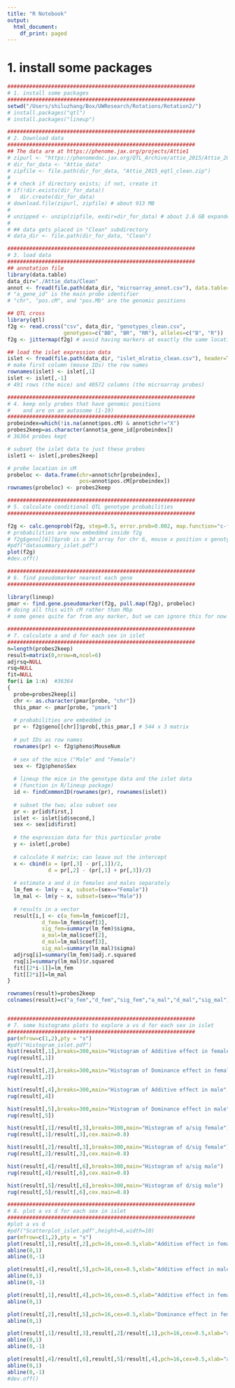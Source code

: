 ```yaml
---
title: "R Notebook"
output:
  html_document:
    df_print: paged
---
```


# 1. install some packages

```r
############################################################
# 1. install some packages
############################################################
setwd("/Users/shiluzhang/Box/UWResearch/Rotations/Rotation2/")
# install.packages("qtl")
# install.packages("lineup")

############################################################
# 2. Download data
############################################################
## The data are at https://phenome.jax.org/projects/Attie1 
# zipurl <- "https://phenomedoc.jax.org/QTL_Archive/attie_2015/Attie_2015_eqtl_clean.zip"
# dir_for_data <- "Attie_data"
# zipfile <- file.path(dir_for_data, "Attie_2015_eqtl_clean.zip")
# 
# # check if directory exists; if not, create it
# if(!dir.exists(dir_for_data))
#   dir.create(dir_for_data)
# download.file(zipurl, zipfile) # about 913 MB
# 
# unzipped <- unzip(zipfile, exdir=dir_for_data) # about 2.6 GB expanded
# 
# ## data gets placed in "Clean" subdirectory
# data_dir <- file.path(dir_for_data, "Clean")

############################################################
# 3. load data
############################################################
## annotation file
library(data.table)
data_dir="./Attie_data/Clean"
annot <- fread(file.path(data_dir, "microarray_annot.csv"), data.table=FALSE)
# "a_gene_id" is the main probe identifier
# "chr", "pos.cM", and "pos.Mb" are the genomic positions

## QTL cross
library(qtl)
f2g <- read.cross("csv", data_dir, "genotypes_clean.csv",
                  genotypes=c("BB", "BR", "RR"), alleles=c("B", "R"))
f2g <- jittermap(f2g) # avoid having markers at exactly the same location

## load the islet expression data
islet <- fread(file.path(data_dir, "islet_mlratio_clean.csv"), header=TRUE, data.table=FALSE)
# make first column (mouse IDs) the row names
rownames(islet) <- islet[,1]
islet <- islet[,-1]
# 491 rows (the mice) and 40572 columns (the microarray probes)

############################################################
# 4. keep only probes that have genomic positions
#    and are on an autosome (1-19)
############################################################
probeindex=which(!is.na(annot$pos.cM) & annot$chr!="X")
probes2keep=as.character(annot$a_gene_id[probeindex])
# 36364 probes kept

# subset the islet data to just these probes
islet1 <- islet[,probes2keep]

# probe location in cM
probeloc <- data.frame(chr=annot$chr[probeindex],
                       pos=annot$pos.cM[probeindex])
rownames(probeloc) <- probes2keep

############################################################
# 5. calculate conditional QTL genotype probabilities
############################################################

f2g <- calc.genoprob(f2g, step=0.5, error.prob=0.002, map.function="c-f")
# probabilities are now embedded inside f2g
# f2g$geno[[6]]$prob is a 3d array for chr 6, mouse x position x genotype
#pdf("datasummary_islet.pdf")
plot(f2g)
#dev.off()

############################################################
# 6. find pseudomarker nearest each gene
############################################################

library(lineup)
pmar <- find.gene.pseudomarker(f2g, pull.map(f2g), probeloc)
# doing all this with cM rather than Mbp
# some genes quite far from any marker, but we can ignore this for now

############################################################
# 7. calculate a and d for each sex in islet
############################################################
n=length(probes2keep)
result=matrix(0,nrow=n,ncol=6)
adjrsq=NULL
rsq=NULL
fit=NULL
for(i in 1:n)  #36364
{
  probe=probes2keep[i]
  chr <- as.character(pmar[probe, "chr"])
  this_pmar <- pmar[probe, "pmark"]
  
  # probabilities are embedded in
  pr <- f2g$geno[[chr]]$prob[,this_pmar,] # 544 x 3 matrix
  
  # put IDs as row names
  rownames(pr) <- f2g$pheno$MouseNum
  
  # sex of the mice ("Male" and "Female")
  sex <- f2g$pheno$Sex
  
  # lineup the mice in the genotype data and the islet data
  # (function in R/lineup package)
  id <- findCommonID(rownames(pr), rownames(islet))
  
  # subset the two; also subset sex
  pr <- pr[id$first,]
  islet <- islet[id$second,]
  sex <- sex[id$first]
  
  # the expression data for this particular probe
  y <- islet[,probe]
  
  # calculate X matrix; can leave out the intercept
  x <- cbind(a = (pr[,3] - pr[,1])/2,
             d = pr[,2] - (pr[,1] + pr[,3])/2)
  
  # estimate a and d in females and males separately
  lm_fem <- lm(y ~ x, subset=(sex=="Female"))
  lm_mal <- lm(y ~ x, subset=(sex=="Male"))
  
  # results in a vector
  result[i,] <- c(a_fem=lm_fem$coef[2],
           d_fem=lm_fem$coef[3],
           sig_fem=summary(lm_fem)$sigma,
           a_mal=lm_mal$coef[2],
           d_mal=lm_mal$coef[3],
           sig_mal=summary(lm_mal)$sigma)
  adjrsq[i]=summary(lm_fem)$adj.r.squared
  rsq[i]=summary(lm_mal)$r.squared
  fit[[2*i-1]]=lm_fem
  fit[[2*i]]=lm_mal
}

rownames(result)=probes2keep
colnames(result)=c("a_fem","d_fem","sig_fem","a_mal","d_mal","sig_mal")


############################################################
# 7. some histograms plots to explore a vs d for each sex in islet
############################################################
par(mfrow=c(1,2),pty = "s")
#pdf("Histogram_islet.pdf")
hist(result[,1],breaks=300,main="Histogram of Additive effect in female",xlab="Additive effect in female",cex.main=0.8)
rug(result[,1])

hist(result[,2],breaks=300,main="Histogram of Dominance effect in female",xlab="Dominance effect in female",cex.main=0.8)
rug(result[,2])

hist(result[,4],breaks=300,main="Histogram of Additive effect in male",xlab="Additive effect in male",cex.main=0.8)
rug(result[,4])

hist(result[,5],breaks=300,main="Histogram of Dominance effect in male",xlab="Dominance effect in male",cex.main=0.8)
rug(result[,5])

hist(result[,1]/result[,3],breaks=300,main="Histogram of a/sig female")
rug(result[,1]/result[,3],cex.main=0.8)

hist(result[,2]/result[,3],breaks=300,main="Histogram of d/sig female")
rug(result[,2]/result[,3],cex.main=0.8)

hist(result[,4]/result[,6],breaks=300,main="Histogram of a/sig male")
rug(result[,4]/result[,6],cex.main=0.8)

hist(result[,5]/result[,6],breaks=300,main="Histogram of d/sig male")
rug(result[,5]/result[,6],cex.main=0.8)

############################################################
# 8. plot a vs d for each sex in islet
############################################################
#plot a vs d
#pdf("Scatterplot_islet.pdf",height=6,width=10)
par(mfrow=c(1,2),pty = "s")
plot(result[,1],result[,2],pch=16,cex=0.5,xlab="Additive effect in female",ylab="Dominance effect in female",ylim=c(-1,1),xlim=c(-1,1))
abline(0,1)
abline(0,-1)

plot(result[,4],result[,5],pch=16,cex=0.5,xlab="Additive effect in male",ylab="Dominance effect in male",ylim=c(-1,1),xlim=c(-1,1))
abline(0,1)
abline(0,-1)

plot(result[,1],result[,4],pch=16,cex=0.5,xlab="Additive effect in female",ylab="Additive effect in male",ylim=c(-1,1),xlim=c(-1,1))
abline(0,1)

plot(result[,2],result[,5],pch=16,cex=0.5,xlab="Dominance effect in female",ylab="Dominance effect in male",ylim=c(-0.5,0.5),xlim=c(-0.5,0.5))
abline(0,1)

plot(result[,1]/result[,3],result[,2]/result[,1],pch=16,cex=0.5,xlab="a/sig female",ylab="d/a female")
abline(0,1)
abline(0,-1)

plot(result[,4]/result[,6],result[,5]/result[,4],pch=16,cex=0.5,xlab="a/sig male",ylab="d/a male")
abline(0,1)
abline(0,-1)
#dev.off()


```





